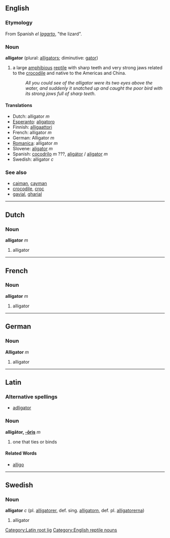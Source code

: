 ==English==
=== Etymology ===
From Spanish ''el [[lagarto]]'', "the lizard".

===Noun===
'''alligator''' (plural: [[alligators]]; diminutive: [[gator]])<!-- or would gator be slang or colloquial or... [[User:Hippietrail|Hippietrail]] 11:18, 9 Mar 2004 (UTC) -->

#a large [[amphibious]] [[reptile]] with sharp teeth and very strong jaws related to the [[crocodile]] and native to the Americas and China.
#:''All you could see of the alligator were its two eyes above the water, and suddenly it snatched up and caught the poor bird with its strong jaws full of sharp teeth''.

====Translations====
*Dutch: alligator ''m''
*[[Esperanto]]: [[aligatoro]]
*Finnish: [[alligaattori]]
*French: alligator ''m''
*German: Alligator ''m''
*[[Romanica]]: alligator ''m''
*Slovene: [[aligator]] ''m''
*Spanish: [[cocodrilo]] ''m'' ???, [[aligátor]] / [[aligator]] ''m''
*Swedish: alligator ''c''

===See also===
*[[caiman]], [[cayman]]
*[[crocodile]], [[croc]]
*[[gavial]], [[gharial]]

----
==Dutch==
===Noun===
'''alligator''' ''m''

#alligator

----
==French==
===Noun===
'''alligator''' ''m''

#alligator

----
==German==
===Noun===
'''Alligator''' ''m''

#alligator

----
==Latin==
===Alternative spellings===
*[[adligator]]

===Noun===
[[Category:Latin root lig]]
'''alligātor, [[Wiktionary Appendix:Latin third declension|-ōris]]''' ''m'' 

#one that ties or binds

====Related Words====
*[[alligo]]


----
==Swedish==
===Noun===
'''alligator''' ''c'' (pl. [[alligatorer]], def. sing. [[alligatorn]], def. pl. [[alligatorerna]])

#alligator

[[Category:English reptile nouns]]